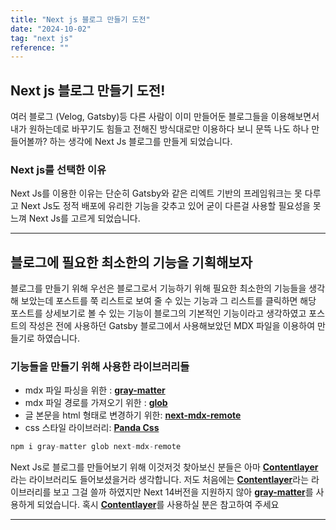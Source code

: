 ```yaml
---
title: "Next js 블로그 만들기 도전"
date: "2024-10-02"
tag: "next js"
reference: ""
---
```


## Next js 블로그 만들기 도전!

여러 블로그 (Velog, Gatsby)등 다른 사람이 이미 만들어둔 블로그들을 이용해보면서 내가 원하는데로 바꾸기도 힘들고 전해진 방식대로만 이용하다 보니 문뜩 나도 하나 만들어볼까? 하는 생각에 Next Js 블로그를 만들게 되었습니다.

### Next js를 선택한 이유

Next Js를 이용한 이유는 단순히 Gatsby와 같은 리엑트 기반의 프레임워크는 못 다루고 Next Js도 정적 배포에 유리한 기능을 갖추고 있어 굳이 다른걸 사용할 필요성을 못 느껴 Next Js를 고르게 되었습니다.

<hr />

## 블로그에 필요한 최소한의 기능을 기획해보자

블로그를 만들기 위해 우선은 블로그로서 기능하기 위해 필요한 최소한의 기능들을 생각해 보았는데 포스트를 쭉 리스트로 보여 줄 수 있는 기능과 그 리스트를 클릭하면 해당 포스트를 상세보기로 볼 수 있는 기능이 블로그의 기본적인 기능이라고 생각하였고 포스트의 작성은 전에 사용하던 Gatsby 블로그에서 사용해보았던 MDX 파일을 이용하여 만들기로 하였습니다.

### 기능들을 만들기 위해 사용한 라이브러리들

- mdx 파일 파싱을 위한 : <b><a href="https://github.com/jonschlinkert/gray-matter">gray-matter</a></b>
- mdx 파일 경로를 가져오기 위한 : <b><a href="https://github.com/isaacs/node-glob">glob</a></b>
- 글 본문을 html 형태로 변경하기 위한: <b><a href="https://github.com/hashicorp/next-mdx-remote#react-server-components-rsc--nextjs-app-directory-support">next-mdx-remote</a></b>
- css 스타일 라이브러리: <b><a href="https://github.com/chakra-ui/panda">Panda Css</a></b>

```javascript
npm i gray-matter glob next-mdx-remote
```

Next Js로 블로그를 만들어보기 위해 이것저것 찾아보신 분들은 아마 <b><a href="https://github.com/contentlayerdev/contentlayer">Contentlayer</a></b> 라는 라이브러리도 들어보셨을거라 생각합니다. 저도 처음에는 <b><a href="https://github.com/contentlayerdev/contentlayer">Contentlayer</a></b>라는 라이브러리를 보고 그걸 쓸까 하였지만 Next 14버전을 지원하지 않아 <b><a href="https://github.com/jonschlinkert/gray-matter">gray-matter</a></b>를 사용하게 되었습니다. 혹시 <b><a href="https://github.com/contentlayerdev/contentlayer">Contentlayer</a></b>를 사용하실 분은 참고하여 주세요

<hr />

##

